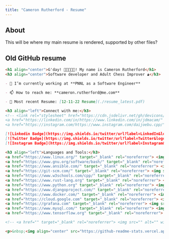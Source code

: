 ```yaml
---
title: "Cameron Rutherford - Resume"
---
```


## About

This will be where my main resume is rendered, supported by other files?


## Old GitHub resume

```md
<h1 align="center">G'day! 👋🇦🇺🇺🇸! My name is Cameron Rutherford</h1>
<h3 align="center">Software developer and Adult Chess Improver ♟</h3>

- 👔 I’m currently working at **PNNL as a Software Engineer**

- 📫 How to reach me: **cameron.rutherford@me.com**

- 📄 Most recent Resume: [12-11-22 Resume](./resume_latest.pdf)

<h3 align="left">Connect with me:</h3>
<!-- <link rel="stylesheet" href="https://cdn.jsdelivr.net/gh/devicons/devicon@v2.15.1/devicon.min.css">
<a href="https://linkedin.com/in/https://www.linkedin.com/in/jdmacam/" target="blank"><img align="center" src="https://raw.githubusercontent.com/rahuldkjain/github-profile-readme-generator/master/src/images/icons/Social/linked-in-alt.svg" alt="https://www.linkedin.com/in/jdmacam/" height="30" width="40" /></a>
<a href="https://instagram.com/https://www.instagram.com/daijoebu.cpp/" target="blank"><img align="center" src="https://raw.githubusercontent.com/rahuldkjain/github-profile-readme-generator/master/src/images/icons/Social/instagram.svg" alt="https://www.instagram.com/daijoebu.cpp/" height="30" width="40" /></a> -->

[![Linkedin Badge](https://img.shields.io/twitter/url?label=LinkedIn&logo=LinkedIn&style=for-the-badge&url=https%3A%2F%2Fwww.linkedin.com%2Fin%2Frobert-c-rutherford%2F)](https://www.linkedin.com/in/robert-c-rutherford/)
[![Twitter Badge](https://img.shields.io/twitter/url?label=Twitter&logo=Twitter&style=for-the-badge&url=https%3A%2F%2Ftwitter.com%2Fcam_rutherford_%3Flang%3Den)](https://twitter.com/cam_rutherford_?lang=en)
[![Instagram Badge](https://img.shields.io/twitter/url?label=Instagram&logo=Instagram&style=for-the-badge&url=https%3A%2F%2Fwww.instagram.com%2Fcameron.rutherford%2F%3Fhl%3Den)](https://www.instagram.com/cameron.rutherford/?hl=en)

<h3 align="left">Languages and Tools:</h3>
<a href="https://www.linux.org/" target="_blank" rel="noreferrer"> <img src="https://raw.githubusercontent.com/devicons/devicon/master/icons/linux/linux-original.svg" alt="linux" width="40" height="40"/> </a> 
<a href="https://www.gnu.org/software/bash/" target="_blank" rel="noreferrer"> <img src="https://www.vectorlogo.zone/logos/gnu_bash/gnu_bash-icon.svg" alt="bash" width="40" height="40"/> </a> 
<a href="https://www.ansible.com/" target="_blank" rel="noreferrer"> <img src="https://raw.githubusercontent.com/devicons/devicon/master/icons/ansible/ansible-plain.svg" alt="ansible" width="40" height="40"/> </a>
<a href="https://git-scm.com/" target="_blank" rel="noreferrer"> <img src="https://www.vectorlogo.zone/logos/git-scm/git-scm-icon.svg" alt="git" width="40" height="40"/> </a> <a href="https://www.cprogramming.com/" target="_blank" rel="noreferrer"> <img src="https://raw.githubusercontent.com/devicons/devicon/master/icons/c/c-original.svg" alt="c" width="40" height="40"/> </a> 
<a href="https://www.w3schools.com/cpp/" target="_blank" rel="noreferrer"> <img src="https://raw.githubusercontent.com/devicons/devicon/master/icons/cplusplus/cplusplus-original.svg" alt="cplusplus" width="40" height="40"/> </a> 
<a href="https://www.rust-lang.org" target="_blank" rel="noreferrer"> <img src="https://raw.githubusercontent.com/devicons/devicon/master/icons/rust/rust-plain.svg" alt="rust" width="40" height="40"/> </a> 
<a href="https://www.python.org" target="_blank" rel="noreferrer"> <img src="https://raw.githubusercontent.com/devicons/devicon/master/icons/python/python-original.svg" alt="python" width="40" height="40"/> </a> 
<a href="https://www.djangoproject.com/" target="_blank" rel="noreferrer"> <img src="https://raw.githubusercontent.com/devicons/devicon/master/icons/django/django-plain.svg" alt="django" width="40" height="40"/> </a> 
<a href="https://www.docker.com/" target="_blank" rel="noreferrer"> <img src="https://raw.githubusercontent.com/devicons/devicon/master/icons/docker/docker-original-wordmark.svg" alt="docker" width="40" height="40"/> </a> 
<a href="https://cloud.google.com" target="_blank" rel="noreferrer"> <img src="https://www.vectorlogo.zone/logos/google_cloud/google_cloud-icon.svg" alt="gcp" width="40" height="40"/> </a> 
<a href="https://grafana.com" target="_blank" rel="noreferrer"> <img src="https://www.vectorlogo.zone/logos/grafana/grafana-icon.svg" alt="grafana" width="40" height="40"/> </a> 
<a href="https://www.mysql.com/" target="_blank" rel="noreferrer"> <img src="https://raw.githubusercontent.com/devicons/devicon/master/icons/mysql/mysql-original-wordmark.svg" alt="mysql" width="40" height="40"/> </a> 
<a href="https://www.tensorflow.org" target="_blank" rel="noreferrer"> <img src="https://www.vectorlogo.zone/logos/tensorflow/tensorflow-icon.svg" alt="tensorflow" width="40" height="40"/> </a>

<!-- <a href="" target="_blank" rel="noreferrer"> <img src="" alt="" width="40" height="40"/> </a> -->

<p>&nbsp;<img align="center" src="https://github-readme-stats.vercel.app/api?username=CameronRutherford&show_icons=true&locale=en" alt="CameronRutherford" /></p>
```